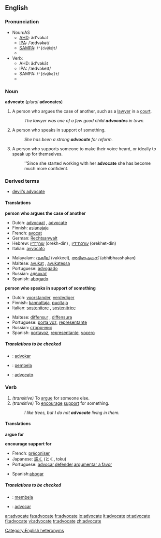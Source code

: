 ==English==

===Pronunciation===
*Noun:AS
**[[AHD]]: ăd'vəkət
**[[IPA]]: /ˈædvəkət/
**[[SAMPA]]: /<tt>"{dv@k@t</tt>/
**{{audio|en-us-advocate-noun.ogg|Audio (US)}}
*Verb:
**AHD: ăd'vəkāt
**IPA: /ˈædvəkeɪt/
**SAMPA: /<tt>"{dv@keIt</tt>/
**{{audio|en-us-advocate-verb.ogg|Audio (US)}}
[[Category:English heteronyms]]

===Noun===
'''advocate''' (''plural'' '''advocates''')
#A person who argues the case of another, such as a [[lawyer]] in a [[court]].
#:''The lawyer was one of a few good child '''advocates''' in town.''
#A person who speaks in support of something.
#:''She has been a strong '''advocate''' for reform.''
#A person who supports someone to make their voice heard, or ideally to speak up for themselves.
#:''Since she started working with her '''advocate''' she has become much more confident.

===Derived terms===
*[[devil's advocate]]

====Translations====
'''person who argues the case of another'''
{{top}}
*Dutch: [[advocaat]] {{m}}, [[advocate]] {{f}}
*Finnish: [[asianajaja]]
*French: [[avocat]] {{m}}
*German: [[Rechtsanwalt]]
*Hebrew: [[עורך־דין]] (orekh-din) {{m}}, [[עורכת־דין]] (orekhet-din) {{f}}
*Italian: [[avvocato]]
{{mid}}
*Malayalam: [[വക്കീല്]] (vakkeel), [[അഭിഭാഷകന്]] (abhibhaashakan)
*Maltese: [[avukat]] {{m}}, [[avukatessa]] {{f}}
*Portuguese: [[advogado]]
*Russian: [[адвокат]] {{m}}
*Spanish: [[abogado]]
{{bottom}}

'''person who speaks in support of something'''
{{top}}
*Dutch: [[voorstander]], [[verdediger]]
*Finnish: [[kannattaja]], [[puoltaja]]
*Italian: [[sostenitore]] {{m}}, [[sostenitrice]] {{f}}
{{mid}}
*Maltese: [[diffensur]] {{m}}, [[diffensura]] {{f}}
*Portuguese: [[porta voz]], [[representante]] 
*Russian: [[сторонник]] {{m}}
*Spanish: [[portavoz]], [[representante]], [[vocero]] 
{{bottom}}

=====Translations to be checked=====
<!--Remove this section once all of the translations below have been moved into the tables above.-->
{{checktrans}}
*{{ttbc|Ido}}: [[advokar]]
*{{ttbc|Indonesian}}: [[bela|pembela]]
*{{ttbc|Interlingua}}: [[advocato]]

===Verb===
{{en-verb|advocat|ing}}

# ''(transitive)'' To [[argue]] for someone else.
# ''(transitive)'' To [[encourage]] [[support]] for something.
#:''I like trees, but I do not '''advocate''' living in them.''

====Translations====
'''argue for'''
{{top}}
{{mid}}
{{bottom}}

'''encourage support for'''
{{top}}
*French: [[préconiser]]
*Japanese: [[説く]] (とく, toku)
*Portuguese: [[advocar]],[[defender]],[[argumentar a favor]]
{{mid}}
*Spanish:[[abogar]]
{{bottom}}

=====Translations to be checked=====
<!--Remove this section once all of the translations below have been moved into the tables above.-->
{{checktrans}}

*{{ttbc|Indonesian}}: [[bela|membela]]
*{{ttbc|Interlingua}}: [[advocar]]

[[ar:advocate]]
[[fa:advocate]]
[[fr:advocate]]
[[io:advocate]]
[[it:advocate]]
[[pt:advocate]]
[[fi:advocate]]
[[vi:advocate]]
[[tr:advocate]]
[[zh:advocate]]